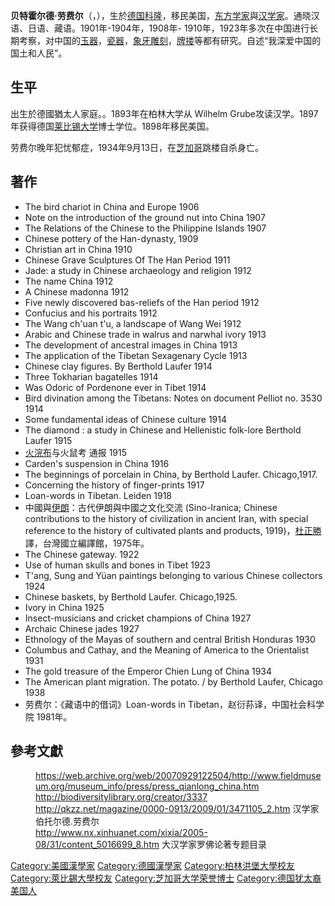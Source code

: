 '''贝特霍尔德·劳费尔'''（{{lang-de|Berthold Laufer}}，{{bd|1874年||1934年||}}），生於[[德国|德国]][[科隆|科隆]]，移民美国，[[东方学家|东方学家]]與[[汉学家|汉学家]]。通晓汉语、日语、藏语。1901年-1904年，1908年- 1910年，1923年多次在中国进行长期考察，对中国的[[玉器|玉器]]，[[瓷器|瓷器]]，[[象牙雕刻|象牙雕刻]]，[[牌搂|牌搂]]等都有研究。自述“我深爱中国的国土和人民”。

==生平==
出生於德國猶太人家庭。。1893年在柏林大学从 Wilhelm Grube攻读汉学。1897年获得德国[[莱比锡大学|莱比锡大学]]博士学位。1898年移民美国。

劳费尔晚年犯忧郁症，1934年9月13日，在[[芝加哥|芝加哥]]跳楼自杀身亡。

== 著作 ==
* The bird chariot in China and Europe 1906
* Note on the introduction of the ground nut into China 1907
* The Relations of the Chinese to the Philippine Islands 1907
* Chinese pottery of the Han-dynasty, 1909
* Christian art in China 1910
* Chinese Grave Sculptures Of The Han Period 1911 
* Jade: a study in Chinese archaeology and religion 1912
* The name China 1912
* A Chinese madonna 1912
* Five newly discovered bas-reliefs of the Han period 1912
* Confucius and his portraits 1912
* The Wang ch'uan t'u, a landscape of Wang Wei 1912
* Arabic and Chinese trade in walrus and narwhal ivory 1913
* The development of ancestral images in China 1913
* The application of the Tibetan Sexagenary Cycle 1913
* Chinese clay figures. By Berthold Laufer 1914
* Three Tokharian bagatelles 1914
* Was Odoric of Pordenone ever in Tibet 1914
* Bird divination among the Tibetans: Notes on document Pelliot no. 3530 1914
* Some fundamental ideas of Chinese culture 1914
* The diamond : a study in Chinese and Hellenistic folk-lore Berthold Laufer 1915
* [[火浣布|火浣布]]与火鼠考 通报 1915
* Carden's suspension in China 1916
* The beginnings of porcelain in China, by Berthold Laufer. Chicago,1917.
* Concerning the history of finger-prints 1917
* Loan-words in Tibetan. Leiden 1918 
* 中國與[[伊朗|伊朗]]：古代伊朗與中國之文化交流 (Sino-Iranica; Chinese contributions to the history of civilization in ancient Iran, with special reference to the history of cultivated plants and products, 1919)，[[杜正勝|杜正勝]]譯，台灣國立編譯館，1975年。
* The Chinese gateway. 1922
* Use of human skulls and bones in Tibet 1923
* T'ang, Sung and Yüan paintings belonging to various Chinese collectors 1924
* Chinese baskets, by Berthold Laufer. Chicago,1925. 
* Ivory in China 1925
* Insect-musicians and cricket champions of China 1927
* Archaic Chinese jades 1927
* Ethnology of the Mayas of southern and central British Honduras 1930
* Columbus and Cathay, and the Meaning of America to the Orientalist 1931
* The gold treasure of the Emperor Chien Lung of China 1934
* The American plant migration. The potato. / by Berthold Laufer, Chicago 1938
* 劳费尔：《藏语中的借词》Loan-words in Tibetan，赵衍荪译，中国社会科学院 1981年。

== 參考文獻 ==
<div class="references-small">
<references></references>
</div>

:https://web.archive.org/web/20070929122504/http://www.fieldmuseum.org/museum_info/press/press_qianlong_china.htm
:http://biodiversitylibrary.org/creator/3337{{Wayback|url=http://biodiversitylibrary.org/creator/3337 |date=20100530052825 }}
:http://qkzz.net/magazine/0000-0913/2009/01/3471105_2.htm 汉学家伯托尔德.劳费尔
:http://www.nx.xinhuanet.com/xixia/2005-08/31/content_5016699_8.htm{{dead link|date=2018年4月 |bot=InternetArchiveBot |fix-attempted=yes }} 大汉学家罗佛论著专题目录

{{Authority control}}
{{DEFAULTSORT: Laufer, Berthold}}
[[Category:美國漢學家|Category:美國漢學家]]
[[Category:德國漢學家|Category:德國漢學家]]
[[Category:柏林洪堡大學校友|Category:柏林洪堡大學校友]]
[[Category:萊比錫大學校友|Category:萊比錫大學校友]]
[[Category:芝加哥大学荣誉博士|Category:芝加哥大学荣誉博士]]
[[Category:德国犹太裔美国人|Category:德国犹太裔美国人]]